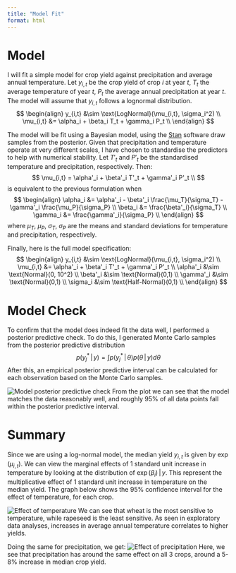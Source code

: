 ```yaml
---
title: "Model Fit"
format: html
---
```


# Model

I will fit a simple model for crop yield against precipitation and average annual temperature. Let $y_{i,t}$ be the crop yield of crop $i$ at year $t$, $T_t$ the average temperature of year $t$, $P_t$ the average annual precipitation at year $t$. The model will assume that $y_{i,t}$ follows a lognormal distribution. $$
\begin{align}
y_{i,t} &\sim \text{LogNormal}(\mu_{i,t}, \sigma_i^2) \\
\mu_{i,t} &= \alpha_i + \beta_i T_t + \gamma_i P_t \\
\end{align}
$$

The model will be fit using a Bayesian model, using the [Stan](https://mc-stan.org/) software draw samples from the posterior. Given that precipitation and temperature operate at very different scales, I have chosen to standardise the predictors to help with numerical stability. Let $T'_t$ and $P'_t$ be the standardised temperature and precipitation, respectively. Then: $$
\mu_{i,t} = \alpha'_i + \beta'_i T'_t + \gamma'_i P'_t \\
$$ is equivalent to the previous formulation when $$
\begin{align}
\alpha_i &= \alpha'_i - \beta'_i \frac{\mu_T}{\sigma_T} - \gamma'_i \frac{\mu_P}{\sigma_P} \\
\beta_i &= \frac{\beta'_i}{\sigma_T} \\
\gamma_i &= \frac{\gamma'_i}{\sigma_P} \\
\end{align}
$$ where $\mu_T$, $\mu_P$, $\sigma_T$, $\sigma_P$ are the means and standard deviations for temperature and precipitation, respectively.

Finally, here is the full model specification: $$
\begin{align}
y_{i,t} &\sim \text{LogNormal}(\mu_{i,t}, \sigma_i^2) \\
\mu_{i,t} &= \alpha'_i + \beta'_i T'_t + \gamma'_i P'_t \\
\alpha'_i &\sim \text{Normal}(0, 10^2) \\
\beta'_i &\sim \text{Normal}(0,1) \\
\gamma'_i &\sim \text{Normal}(0,1) \\
\sigma_i &\sim \text{Half-Normal}(0,1) \\
\end{align}
$$

# Model Check

To confirm that the model does indeed fit the data well, I performed a posterior predictive check. To do this, I generated Monte Carlo samples from the posterior predictive distribution $$
p(y^*_j \, | \, y) = \int p(y^*_j \, | \, \theta) p(\theta \, | \, y) d\theta 
$$ After this, an empirical posterior predictive interval can be calculated for each observation based on the Monte Carlo samples.

![Model posterior predictive check](./outputs/200-model-fit/posterior_pred.png "Posterior Predictive Check Plot") From the plot we can see that the model matches the data reasonably well, and roughly 95% of all data points fall within the posterior predictive interval.

# Summary

Since we are using a log-normal model, the median yield $y_{i,t}$ is given by $\exp(\mu_{i,t})$. We can view the marginal effects of 1 standard unit increase in temperature by looking at the distribution of $\exp(\beta_i) \, | \, y$. This represent the multiplicative effect of 1 standard unit increase in temperature on the median yield. The graph below shows the 95% confidence interval for the effect of temperature, for each crop.

![Effect of temperature](./outputs/200-model-fit/temp_effects.png "Effect of temperature on median yield") We can see that wheat is the most sensitive to temperature, while rapeseed is the least sensitive. As seen in exploratory data analyses, increases in average annual temperature correlates to higher yields.

Doing the same for precipitation, we get: ![Effect of precipitation](./outputs/200-model-fit/precipitation_effects.png "Effect of precipitation on median yield") Here, we see that precipitation has around the same effect on all 3 crops, around a 5-8% increase in median crop yield.
